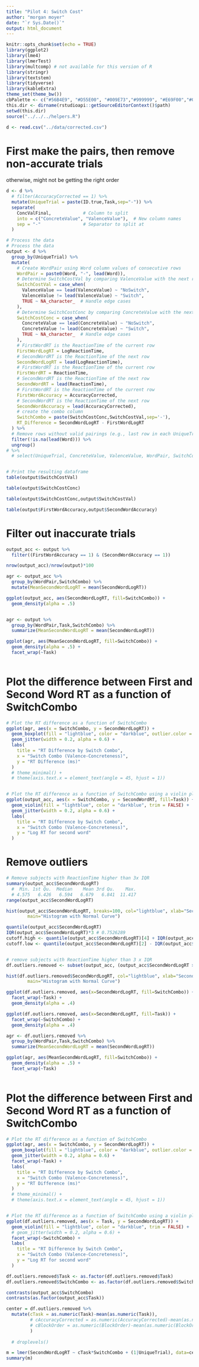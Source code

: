 ```yaml
---
title: "Pilot 4: Switch Cost"
author: "morgan moyer"
date: "`r Sys.Date()`"
output: html_document
---
```


```r
knitr::opts_chunk$set(echo = TRUE)
library(ggplot2)
library(lme4)
library(lmerTest)
library(multcomp) # not available for this version of R
library(stringr)
library(textstem)
library(tidyverse)
library(kableExtra)
theme_set(theme_bw())
cbPalette <- c("#56B4E9", "#D55E00", "#009E73","#999999", "#E69F00","#009E73","#56B4E9", "#D55E00", "#009E73","#999999", "#E69F00","#009E73","#56B4E9", "#D55E00", "#009E73","#999999", "#E69F00","#009E73","#56B4E9", "#D55E00", "#009E73","#999999", "#E69F00","#009E73")
this.dir <- dirname(rstudioapi::getSourceEditorContext()$path)
setwd(this.dir)
source("../../../helpers.R")

d <- read.csv("../data/corrected.csv")
```

# First make the pairs, then remove non-accurate trials
otherwise, might not be getting the right order
```r
d <- d %>%
  # filter(AccuracyCorrected == 1) %>% 
  mutate(UniqueTrial = paste(ID.true,Task,sep="-")) %>% 
  separate(
    ConcValFinal,            # Column to split
    into = c("ConcreteValue", "ValenceValue"),  # New column names
    sep = "-"                # Separator to split at
  )
```


```r
# Process the data
# Process the data
output <- d %>%
  group_by(UniqueTrial) %>%
  mutate(
    # Create WordPair using Word column values of consecutive rows
    WordPair = paste0(Word, "-", lead(Word)),
    # Determine SwitchCostVal by comparing ValenceValue with the next row
    SwitchCostVal = case_when(
      ValenceValue == lead(ValenceValue) ~ "NoSwitch",
      ValenceValue != lead(ValenceValue) ~ "Switch",
      TRUE ~ NA_character_  # Handle edge cases
    ),
    # Determine SwitchCostConc by comparing ConcreteValue with the next row
    SwitchCostConc = case_when(
      ConcreteValue == lead(ConcreteValue) ~ "NoSwitch",
      ConcreteValue != lead(ConcreteValue) ~ "Switch",
      TRUE ~ NA_character_  # Handle edge cases
    ),
    # FirstWordRT is the ReactionTime of the current row
    FirstWordLogRT = LogReactionTime,
    # SecondWordRT is the ReactionTime of the next row
    SecondWordLogRT = lead(LogReactionTime),
    # FirstWordRT is the ReactionTime of the current row
    FirstWordRT = ReactionTime,
    # SecondWordRT is the ReactionTime of the next row
    SecondWordRT = lead(ReactionTime),
    # FirstWordRT is the ReactionTime of the current row
    FirstWordAccuracy = AccuracyCorrected,
    # SecondWordRT is the ReactionTime of the next row
    SecondWordAccuracy = lead(AccuracyCorrected),
    # create the combo column
    SwitchCombo = paste(SwitchCostConc,SwitchCostVal,sep='-'),
    RT_Difference = SecondWordLogRT - FirstWordLogRT                     # Calculate the difference between RTs
  ) %>%
  # Remove rows without valid pairings (e.g., last row in each UniqueTrial group)
  filter(!is.na(lead(Word))) %>%
  ungroup() 
# %>%
  # select(UniqueTrial, ConcreteValue, ValenceValue, WordPair, SwitchCostVal, SwitchCostConc)


# Print the resulting dataframe
table(output$SwitchCostVal)

table(output$SwitchCostConc)

table(output$SwitchCostConc,output$SwitchCostVal)

table(output$FirstWordAccuracy,output$SecondWordAccuracy)

```

# Filter out inaccurate trials
```r
output_acc <- output %>% 
  filter((FirstWordAccuracy == 1) & (SecondWordAccuracy == 1))

nrow(output_acc)/nrow(output)*100

```


```r

agr <- output_acc %>% 
  group_by(WordPair,SwitchCombo) %>% 
  mutate(MeanSecondWordLogRT = mean(SecondWordLogRT))

ggplot(output_acc, aes(SecondWordLogRT, fill=SwitchCombo)) +
  geom_density(alpha = .5)


agr <- output %>% 
  group_by(WordPair,Task,SwitchCombo) %>% 
  summarize(MeanSecondWordLogRT = mean(SecondWordLogRT))

ggplot(agr, aes(MeanSecondWordLogRT, fill=SwitchCombo)) +
  geom_density(alpha = .5) +
  facet_wrap(~Task)
  
```

# Plot the difference between First and Second Word RT as a function of SwitchCombo
```r
# Plot the RT difference as a function of SwitchCombo
ggplot(agr, aes(x = SwitchCombo, y = SecondWordLogRT)) +
  geom_boxplot(fill = "lightblue", color = "darkblue", outlier.color = "red") +
  geom_jitter(width = 0.2, alpha = 0.6) +
  labs(
    title = "RT Difference by Switch Combo",
    x = "Switch Combo (Valence-Concreteness)",
    y = "RT Difference (ms)"
  )
  # theme_minimal() +
  # theme(axis.text.x = element_text(angle = 45, hjust = 1))


# Plot the RT difference as a function of SwitchCombo using a violin plot
ggplot(output_acc, aes(x = SwitchCombo, y = SecondWordRT, fill=Task)) +
  geom_violin(fill = "lightblue", color = "darkblue", trim = FALSE) +
  geom_jitter(width = 0.2, alpha = 0.6) +
  labs(
    title = "RT Difference by Switch Combo",
    x = "Switch Combo (Valence-Concreteness)",
    y = "Log RT for second word"
  )
```


# Remove outliers

```r
# Remove subjects with ReactionTime higher than 3x IQR
summary(output_acc$SecondWordLogRT)
  #  Min. 1st Qu.  Median    Mean 3rd Qu.    Max. 
  # 4.575   6.426   6.594   6.679   6.841  11.417 
range(output_acc$SecondWordLogRT)

hist(output_acc$SecondWordLogRT, breaks=100, col="lightblue", xlab="SecondWordLogRT (ms)",
        main="Histogram with Normal Curve")

quantile(output_acc$SecondWordLogRT)
IQR(output_acc$SecondWordLogRT)*3 # 0.7526289
cutoff.high <- quantile(output_acc$SecondWordLogRT)[4] + IQR(output_acc$SecondWordLogRT)*3 # 8.419261
cutoff.low <- quantile(output_acc$SecondWordLogRT)[2] - IQR(output_acc$SecondWordLogRT)*3# 6.5088838.419261


# remove subjects with ReactionTime higher than 3 x IQR
df.outliers.removed <- subset(output_acc, (output_acc$SecondWordLogRT > cutoff.low) & (output_acc$SecondWordLogRT < cutoff.high))

hist(df.outliers.removed$SecondWordLogRT, col="lightblue", xlab="SecondWordLogRT (ms)",
        main="Histogram with Normal Curve")


```


```r
ggplot(df.outliers.removed, aes(x=SecondWordLogRT, fill=SwitchCombo)) +
  facet_wrap(~Task) +
  geom_density(alpha = .4)

ggplot(df.outliers.removed, aes(x=SecondWordLogRT, fill=Task)) +
  facet_wrap(~SwitchCombo) +
  geom_density(alpha = .4)


```


```r
agr <- df.outliers.removed %>% 
  group_by(WordPair,Task,SwitchCombo) %>% 
  summarize(MeanSecondWordLogRT = mean(SecondWordLogRT))

ggplot(agr, aes(MeanSecondWordLogRT, fill=SwitchCombo)) +
  geom_density(alpha = .5) +
  facet_wrap(~Task)
  
```

# Plot the difference between First and Second Word RT as a function of SwitchCombo
```r
# Plot the RT difference as a function of SwitchCombo
ggplot(agr, aes(x = SwitchCombo, y = SecondWordLogRT)) +
  geom_boxplot(fill = "lightblue", color = "darkblue", outlier.color = "red") +
  geom_jitter(width = 0.2, alpha = 0.6) +
  facet_wrap(~Task) +
  labs(
    title = "RT Difference by Switch Combo",
    x = "Switch Combo (Valence-Concreteness)",
    y = "RT Difference (ms)"
  )
  # theme_minimal() +
  # theme(axis.text.x = element_text(angle = 45, hjust = 1))


# Plot the RT difference as a function of SwitchCombo using a violin plot
ggplot(df.outliers.removed, aes(x = Task, y = SecondWordLogRT)) +
  geom_violin(fill = "lightblue", color = "darkblue", trim = FALSE) +
  # geom_jitter(width = 0.2, alpha = 0.6) +
  facet_wrap(~SwitchCombo) +
  labs(
    title = "RT Difference by Switch Combo",
    x = "Switch Combo (Valence-Concreteness)",
    y = "Log RT for second word"
  )
```


```r
df.outliers.removed$Task <- as.factor(df.outliers.removed$Task)
df.outliers.removed$SwitchCombo <- as.factor(df.outliers.removed$SwitchCombo)

contrasts(output_acc$SwitchCombo)
contrasts(as.factor(output_acc$Task))

center = df.outliers.removed %>%
  mutate(cTask = as.numeric(Task)-mean(as.numeric(Task)),
         # cAccuracyCorrected = as.numeric(AccuracyCorrected)-mean(as.numeric(AccuracyCorrected)),
         # cBlockOrder = as.numeric(BlockOrder)-mean(as.numeric(BlockOrder))
         )
  
  # droplevels()

```


```r

m = lmer(SecondWordLogRT ~ cTask*SwitchCombo + (1|UniqueTrial), data=center)
summary(m)
```





